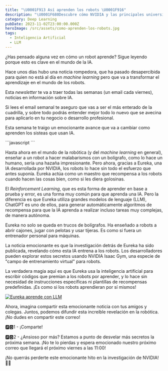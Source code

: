 ```yaml
---
title: "\U0001F913 Así aprenden los robots \U0001F916"
description: "\U0001F680Descubre cómo NVIDIA y las principales universidades están transformando el mundo del aprendizaje de máquinas \U0001F916. ¡Sumérgete en el emocionante futuro de la IA! \U0001F31FHaz clic para explorar más y desvelar los secretos de esta revolución tecnológica.\U0001F4A1 ¡No te lo pierdas!"
category: Deep Learning
pubDate: 2023-11-02T23:00:00.000Z
heroImage: /src/assets/como-aprenden-los-robots.jpg
tags:
  - Inteligencia Artificial
  - LLM
---
```


¿Has pensado alguna vez en cómo un robot aprende?
Sigue leyendo porque esto es clave en el mundo de la IA.

Hace unos días hubo una noticia rompedora, que ha pasado desapercibida para quien no está al día en *machine learning* pero que va a transformar el aprendizaje en el mundo de los robots.

Esta *newsletter* te va a traer todas las semanas (un email cada viernes), noticias en información sobre IA.

Si lees el email semanal te aseguro que vas a ser el más enterado de la cuadrilla, y sobre todo podrás entender mejor todo lo nuevo que se avecina para aplicarlo en tu negocio o desarrollo profesional.

Esta semana te traigo un emocionante avance que va a cambiar como aprenden los sisteas que usan IA.

<div class="blur-lg">
  ```javascript
  ```

  Hasta ahora en el mundo de la robótica (y del *machine learning* en general), enseñar a un robot a hacer malabarismos con un bolígrafo, como lo hace un humano, sería una hazaña impresionante. Pero ahora, gracias a Eureka, una IA desarrollada por NVIDIA, los robots lo hace sin todo el esfuerzo que antes suponía. Eureka actúa como un maestro que recompensa a los robots cuando hacen las cosas bien, como si les diera golosinas.

  El *Reinforcement Learning*, que es esta forma de aprender en base a prueba y error, es una forma muy común para que aprenda una IA. Pero la diferencia es que Eureka utiliza grandes modelos de lenguaje (LLM), ChatGPT es uno de ellos, para generar automáticamente algoritmos de recompensa para que la IA aprenda a realizar incluso tareas muy complejas, de manera autónoma.

  Eureka no solo se queda en trucos de bolígrafos. Ha enseñado a robots a abrir cajones, jugar con pelotas y usar tijeras. Es como si fuera un entrenador personal para máquinas.

  La noticia emocionante es que la investigación detrás de Eureka ha sido publicada, revelando cómo esta IA entrena a los robots. Los desarrolladores pueden explorar estos secretos usando NVIDIA Isaac Gym, una especie de "campo de entrenamiento virtual" para robots.

  La verdadera magia aquí es que Eureka usa la inteligencia artificial para escribir códigos que premian a los robots por aprender, y lo hace sin necesidad de instrucciones específicas ni plantillas de recompensas predefinidas. ¡Es como si los robots aprendieran por sí mismos!
</div>

[![Eureka aprende con LLM](/src/assets/eureka.jpg)](https://www.youtube.com/watch?v=sDFAWnrCqKc\&t=6s "Eureka! Dextreza extrema de Robot con LLMs")

Ahora, imagina compartir esta emocionante noticia con tus amigos y colegas. Juntos, podemos difundir esta increíble revelación en la robótica. ¡No dudes en compartir este correo!

🅿🅳1 - ¡Comparte!

🅿🅳2 - ¿Ansioso por más? Estamos a punto de desvelar más secretos la próxima semana. ¡No te lo pierdas y espera emocionado nuestro próximo correo que llegará el próximo viernes a las 11:00!

¡No querrás perderte este emocionante hito en la investigación de NVIDIA! 🤖✨
